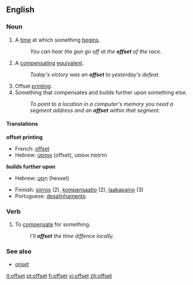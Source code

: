 ==English==

===Noun===
{{en-noun}}

# A [[time]] at which something [[begin]]s.
#: ''You can hear the gun go off at the '''offset''' of the race.''
# A [[compensating]] [[equivalent]].
#: ''Today's victory was an '''offset''' to yesterday's defeat.''
# Offset [[printing]].
# Something that compensates and builds further upon something else.
#: ''To point to a location in a computer's memory you need a segment address and an '''offset''' within that segment.''

====Translations====
'''offset printing'''
{{top}}
*French: [[offset]]
*Hebrew: [[אופסט]] (offset), הדפסת אופסט
{{bottom}}

'''builds further upon'''
{{top}}
*Hebrew: [[היסט|הֵסֶט]] (hesset)
{{bottom}}

{{rfc-trans}}
*Finnish: [[siirros]] (2), [[kompensaatio]] (2), [[laakapaino]] (3)
*Portuguese: [[desalinhamento]]

===Verb===
{{en-verb|offsets|offsetting|offset}}

# To [[compensate]] for something.
#:''I'll '''offset''' the time diffence locally.''

===See also===
*[[onset]]

[[it:offset]]
[[pt:offset]]
[[fi:offset]]
[[vi:offset]]
[[zh:offset]]